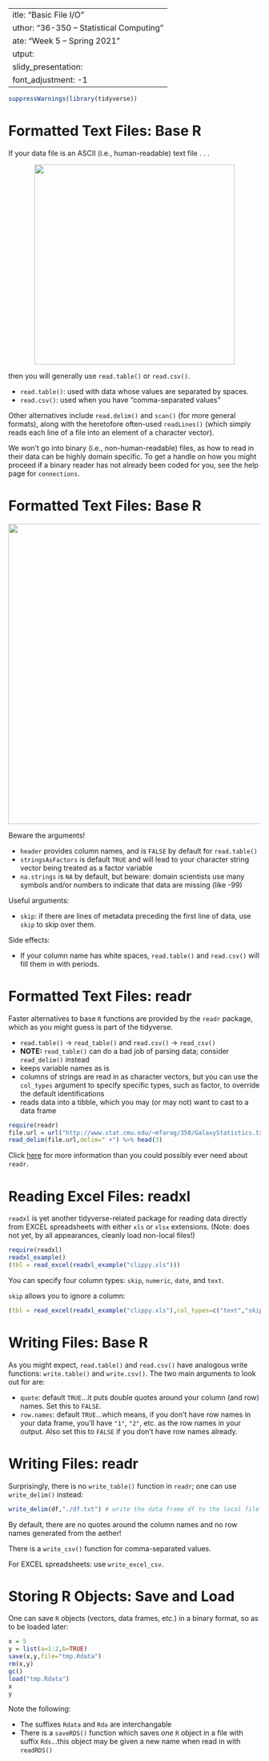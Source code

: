  ---
title: "Basic File I/O"
author: "36-350 -- Statistical Computing"
date: "Week 5 -- Spring 2021"
output: 
  slidy_presentation: 
    font_adjustment: -1
---

```r
suppressWarnings(library(tidyverse))
```

Formatted Text Files: Base R
===

If your data file is an ASCII (i.e., human-readable) text file . . .

<center>![](http://www.stat.cmu.edu/~mfarag/350/GalaxyStatistics.png){width=400px}</center>

then you will generally use `read.table()` or `read.csv()`.

- `read.table()`: used with data whose values are separated by spaces.
- `read.csv()`: used when you have "comma-separated values"

Other alternatives include `read.delim()` and `scan()` (for more general formats), along with the heretofore often-used `readLines()` (which simply reads each line of a file into an element of a character vector).

We won't go into binary (i.e., non-human-readable) files, as how to read in their data can be highly domain specific. To get a handle on how you might proceed if a binary reader has not already been coded for you, see the help page for `connections`.

Formatted Text Files: Base R
===

<center>![](http://www.stat.cmu.edu/~mfarag/350/read.table.png){width=600px}</center>

Beware the arguments!

- `header` provides column names, and is `FALSE` by default for `read.table()`
- `stringsAsFactors` is default `TRUE` and will lead to your character string vector being treated as a factor variable
- `na.strings` is `NA` by default, but beware: domain scientists use many symbols and/or numbers to indicate that data are missing (like -99)

Useful arguments:

- `skip`: if there are lines of metadata preceding the first line of data, use `skip` to skip over them. 

Side effects:

- If your column name has white spaces, `read.table()` and `read.csv()` will fill them in with periods.

Formatted Text Files: readr
===

Faster alternatives to base `R` functions are provided by the `readr` package, which as you might guess is part of the tidyverse.

- `read.table()` -> `read_table()` and `read.csv()` -> `read_csv()`
- **NOTE:** `read_table()` can do a bad job of parsing data; consider `read_delim()` instead
- keeps variable names as is
- columns of strings are read in as character vectors, but you can use the `col_types` argument to specify specific types, such as factor, to override the default identifications
- reads data into a tibble, which you may (or may not) want to cast to a data frame

```r
require(readr)
file.url = url("http://www.stat.cmu.edu/~mfarag/350/GalaxyStatistics.txt") # see "connections"
read_delim(file.url,delim=" +") %>% head(3)
```

Click [here](https://rawgit.com/rstudio/cheatsheets/master/data-import.pdf) for more information than you could possibly ever need about `readr`.

Reading Excel Files: readxl
===

`readxl` is yet another tidyverse-related package for reading data directly from EXCEL spreadsheets with either `xls` or `xlsx` extensions. (Note: does not yet, by all appearances, cleanly load non-local files!)
```r
require(readxl)
readxl_example()
(tbl = read_excel(readxl_example("clippy.xls")))
```

You can specify four column types: `skip`, `numeric`, `date`, and `text`. 

`skip` allows you to ignore a column:
```r
(tbl = read_excel(readxl_example("clippy.xls"),col_types=c("text","skip"))) # ignore second column
```

Writing Files: Base R
===

As you might expect, `read.table()` and `read.csv()` have analogous write functions: `write.table()` and `write.csv()`. The two main arguments to look out for are:

- `quote`: default `TRUE`...it puts double quotes around your column (and row) names. Set this to `FALSE`.
- `row.names`: default `TRUE`...which means, if you don't have row names in your data frame, you'll have `"1"`, `"2"`, etc. as the row names in your output. Also set this to `FALSE` if you don't have row names already.

Writing Files: readr
===

Surprisingly, there is no `write_table()` function in `readr`; one can use `write_delim()` instead:
```r
write_delim(df,"./df.txt") # write the data frame df to the local file df.txt
```
By default, there are no quotes around the column names and no row names generated from the aether!

There is a `write_csv()` function for comma-separated values.

For EXCEL spreadsheets: use `write_excel_csv`.

Storing R Objects: Save and Load
===

One can save `R` objects (vectors, data frames, etc.) in a binary format, so as to be loaded later:
```r
x = 5
y = list(a=1:2,b=TRUE)
save(x,y,file="tmp.Rdata")
rm(x,y)
gc()
load("tmp.Rdata")
x
y
```

Note the following:

- The suffixes `Rdata` and `Rda` are interchangable
- There is a `saveRDS()` function which saves *one* `R` object in a file with suffix `Rds`...this object may be given a new name when read in with `readRDS()`

